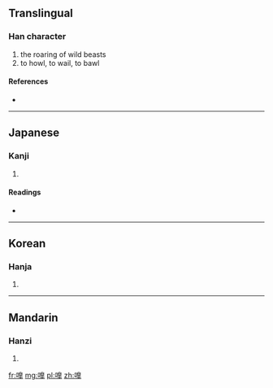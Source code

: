 ==Translingual==

===Han character===
{{Han char|rn=30|rad=口|as=12|sn=15|four=|canj=口竹山十 (RHUJ)}}

# the roaring of wild beasts
# to howl, to wail, to bawl

====References====
* {{Han ref|kx=0207.180|dkj=04264|dj=0430.160|hdz=10685.010|uh=5637|ud=22071}}

----

==Japanese==

===Kanji===
{{ja-kanji|grade=|rs=口12}}

# {{defn|lang=ja|sort=口12}}

====Readings====
* {{ja-readings|on=[[こう]] (kō), [[ごう]] (gō)|kun=[[ほえる]] (hoeru), [[さけぶ]] (sakebu)}}

----

==Korean==

===Hanja===
{{ko-hanja|hangeul=호|rv=ho|mr=ho}}

# {{defn|lang=ko|sort=口12}}

----

==Mandarin==

===Hanzi===
{{cmn-hanzi|pin=[[háo]] ([[hao2]]), [[liào]] ([[liao4]])|wg=hao<sup>2</sup>, liao<sup>4</sup>}}

# {{defn|lang=cmn|sort=口12}}

[[fr:嘷]]
[[mg:嘷]]
[[pl:嘷]]
[[zh:嘷]]